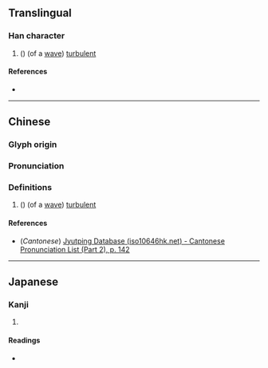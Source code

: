 {{character info/new}}
==Translingual==

===Han character===
{{Han char|rn=85|rad=水|as=10|sn=13|four=|canj=EWCE|ids=⿰氵畟}}

# ({{zh-only|溭淢}}) (of a [[wave]]) [[turbulent]]

====References====
* {{Han ref|kx=0640.260|dkj=17971|dj=1048.020|hdz=31698.110|uh=6EAD|ud=28333}}

----

==Chinese==
{{zh-forms}}

===Glyph origin===
{{Han etym}}

===Pronunciation===
{{zh-pron
|m=zé
|c=zik1
|mc=y
|oc=y
|ma=
|cat=a
}}

===Definitions===
{{zh-hanzi}}

# ({{zh-only|溭淢}}) (of a [[wave]]) [[turbulent]]

====References====
* (''Cantonese'') [http://www.iso10646hk.net/jp/document/download.jsp Jyutping Database (iso10646hk.net) - Cantonese Pronunciation List (Part 2), p. 142]

----

==Japanese==

===Kanji===
{{ja-kanji|grade=|rs=水10}}

# {{defn|lang=ja|sort=水10}}

====Readings====
* {{ja-readings|on=[[しょく]] (shoku), [[じき]] (jiki)|kun=}}